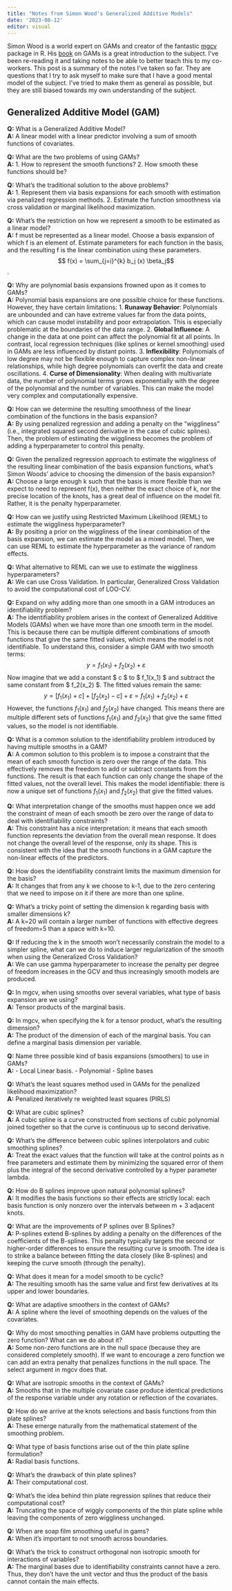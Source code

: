 ```yaml
---
title: "Notes from Simon Wood's Generalized Additive Models"
date: '2023-08-12'
editor: visual
---
```


Simon Wood is a world expert on GAMs and creator of the fantastic [mgcv](https://cran.r-project.org/web/packages/mgcv/index.html) package in R. His [book](https://www.taylorfrancis.com/books/mono/10.1201/9781315370279/generalized-additive-models-simon-wood) on GAMs is a great introduction to the subject. I've been re-reading it and taking notes to be able to better teach this to my co-workers. This post is a summary of the notes I've taken so far. They are questions that I try to ask myself to make sure that I have a good mental model of the subject. I've tried to make them as general as possible, but they are still biased towards my own understanding of the subject.

## Generalized Additive Model (GAM)
**Q:** What is a Generalized Additive Model?  
**A:** A linear model with a linear predictor involving a sum of smooth functions of covariates.

**Q:** What are the two problems of using GAMs?  
**A:** 
1. How to represent the smooth functions?
2. How smooth these functions should be?

**Q:** What's the traditional solution to the above problems?  
**A:** 
1. Represent them via basis expansions for each smooth with estimation via penalized regression methods.
2. Estimate the function smoothness via cross validation or marginal likelihood maximization.

**Q:** What's the restriction on how we represent a smooth to be estimated as a linear model?  
**A:** f must be represented as a linear model. Choose a basis expansion of which f is an element of. Estimate parameters for each function in the basis, and the resulting f is the linear combination using these parameters. $$ f(x) = \sum_{j=i}^{k} b_j (x) \beta_j$$.

**Q:** Why are polynomial basis expansions frowned upon as it comes to GAMs?  
**A:** Polynomial basis expansions are one possible choice for these functions. However, they have certain limitations:
1. **Runaway Behavior**: Polynomials are unbounded and can have extreme values far from the data points, which can cause model instability and poor extrapolation. This is especially problematic at the boundaries of the data range.
2. **Global Influence**: A change in the data at one point can affect the polynomial fit at all points. In contrast, local regression techniques (like splines or kernel smoothing) used in GAMs are less influenced by distant points.
3. **Inflexibility**: Polynomials of low degree may not be flexible enough to capture complex non-linear relationships, while high degree polynomials can overfit the data and create oscillations.
4. **Curse of Dimensionality**: When dealing with multivariate data, the number of polynomial terms grows exponentially with the degree of the polynomial and the number of variables. This can make the model very complex and computationally expensive.

**Q:** How can we determine the resulting smoothness of the linear combination of the functions in the basis expansion?  
**A:** By using penalized regression and adding a penalty on the "wiggliness" (i.e., integrated squared second derivative in the case of cubic splines). Then, the problem of estimating the wiggliness becomes the problem of adding a hyperparameter to control this penalty.

**Q:** Given the penalized regression approach to estimate the wiggliness of the resulting linear combination of the basis expansion functions, what's Simon Woods' advice to choosing the dimension of the basis expansion?  
**A:** Choose a large enough k such that the basis is more flexible than we expect to need to represent f(x), then neither the exact choice of k, nor the precise location of the knots, has a great deal of influence on the model fit. Rather, it is the penalty hyperparameter.

**Q:** How can we justify using Restricted Maximum Likelihood (REML) to estimate the wiggliness hyperparameter?  
**A:** By positing a prior on the wiggliness of the linear combination of the basis expansion, we can estimate the model as a mixed model. Then, we can use REML to estimate the hyperparameter as the variance of random effects.

**Q:** What alternative to REML can we use to estimate the wiggliness hyperparameters?  
**A:** We can use Cross Validation. In particular, Generalized Cross Validation to avoid the computational cost of LOO-CV.

**Q:** Expand on why adding more than one smooth in a GAM introduces an identifiability problem?  
**A:** The identifiability problem arises in the context of Generalized Additive Models (GAMs) when we have more than one smooth term in the model. This is because there can be multiple different combinations of smooth functions that give the same fitted values, which means the model is not identifiable. To understand this, consider a simple GAM with two smooth terms:
$$
y = f_1(x_1) + f_2(x_2) + \varepsilon
$$ 
Now imagine that we add a constant \$ c \$ to \$ f_1(x_1) \$ and subtract the same constant from \$ f_2(x_2) \$. The fitted values remain the same:
$$
y = [f_1(x_1) + c] + [f_2(x_2) - c] + \varepsilon = f_1(x_1) + f_2(x_2) + \varepsilon
$$ 
However, the functions $f_1(x_1)$ and $f_2(x_2)$ have changed. This means there are multiple different sets of functions $f_1(x_1)$ and $f_2(x_2)$ that give the same fitted values, so the model is not identifiable.

**Q:** What is a common solution to the identifiability problem introduced by having multiple smooths in a GAM?  
**A:** A common solution to this problem is to impose a constraint that the mean of each smooth function is zero over the range of the data. This effectively removes the freedom to add or subtract constants from the functions. The result is that each function can only change the shape of the fitted values, not the overall level. This makes the model identifiable: there is now a unique set of functions $f_1(x_1)$ and $f_2(x_2)$ that give the fitted values.

**Q:** What interpretation change of the smooths must happen once we add the constraint of mean of each smooth be zero over the range of data to deal with identifiability constraints?  
**A:** This constraint has a nice interpretation: it means that each smooth function represents the deviation from the overall mean response. It does not change the overall level of the response, only its shape. This is consistent with the idea that the smooth functions in a GAM capture the non-linear effects of the predictors.

**Q:** How does the identifiability constraint limits the maximum dimension for the basis?  
**A:** It changes that from any k we choose to k-1, due to the zero centering that we need to impose on it if there are more than one spline.

**Q:** What's a tricky point of setting the dimension k regarding basis with smaller dimensions k?  
**A:** A k=20 will contain a larger number of functions with effective degrees of freedom=5 than a space with k=10.

**Q:** If reducing the k in the smooth won't necessarily constrain the model to a simpler spline, what can we do to induce larger regularization of the smooth when using the Generalized Cross Validation?  
**A:** We can use gamma hyperparameter to increase the penalty per degree of freedom increases in the GCV and thus increasingly smooth models are produced.

**Q:** In mgcv, when using smooths over several variables, what type of basis expansion are we using?  
**A:** Tensor products of the marginal basis.

**Q:** In mgcv, when specifying the k for a tensor product, what's the resulting dimension?  
**A:** The product of the dimension of each of the marginal basis. You can define a marginal basis dimension per variable.

**Q:** Name three possible kind of basis expansions (smoothers) to use in GAMs?  
**A:** 
- Local Linear basis.
- Polynomial
- Spline bases

**Q:** What's the least squares method used in GAMs for the penalized likelihood maximization?  
**A:** Penalized iteratively re weighted least squares (PIRLS)

**Q:** What are cubic splines?  
**A:** A cubic spline is a curve constructed from sections of cubic polynomial joined together so that the curve is continuous up to second derivative.

**Q:** What's the difference between cubic splines interpolators and cubic smoothing splines?  
**A:** Treat the exact values that the function will take at the control points as n free parameters and estimate them by minimizing the squared error of them plus the integral of the second derivative controlled by a hyper parameter lambda.

**Q:** How do B splines improve upon natural polynomial splines?  
**A:** It modifies the basis functions so their effects are strictly local: each basis function is only nonzero over the intervals between m + 3 adjacent knots.

**Q:** What are the improvements of P splines over B Splines?  
**A:** P-splines extend B-splines by adding a penalty on the differences of the coefficients of the B-splines. This penalty typically targets the second or higher-order differences to ensure the resulting curve is smooth. The idea is to strike a balance between fitting the data closely (like B-splines) and keeping the curve smooth (through the penalty).

**Q:** What does it mean for a model smooth to be cyclic?  
**A:** The resulting smooth has the same value and first few derivatives at its upper and lower boundaries.

**Q:** What are adaptive smoothers in the context of GAMs?  
**A:** A spline where the level of smoothing depends on the values of the covariates.

**Q:** Why do most smoothing penalties in GAM have problems outputting the zero function? What can we do about it?  
**A:** Some non-zero functions are in the null space (because they are considered completely smooth). If we want to encourage a zero function we can add an extra penalty that penalizes functions in the null space. The select argument in mgcv does that.

**Q:** What are isotropic smooths in the context of GAMs?  
**A:** Smooths that in the multiple covariate case produce identical predictions of the response variable under any rotation or reflection of the covariates.

**Q:** How do we arrive at the knots selections and basis functions from thin plate splines?  
**A:** These emerge naturally from the mathematical statement of the smoothing problem.

**Q:** What type of basis functions arise out of the thin plate spline formulation?  
**A:** Radial basis functions.

**Q:** What's the drawback of thin plate splines?  
**A:** Their computational cost.

**Q:** What's the idea behind thin plate regression splines that reduce their computational cost?  
**A:** Truncating the space of wiggly components of the thin plate spline while leaving the components of zero wiggliness unchanged.

**Q:** When are soap film smoothing useful in gams?  
**A:** When it's important to not smooth across boundaries.

**Q:** What's the trick to construct orthogonal non isotropic smooth for interactions of variables?  
**A:** The marginal bases due to identifiability constraints cannot have a zero. Thus, they don't have the unit vector and thus the product of the basis cannot contain the main effects.
